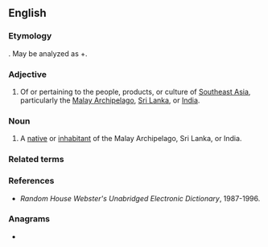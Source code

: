{{also|East Indian Catholic}}
==English==

===Etymology===
{{suffix|en|East Indies|ian}}. May be analyzed as {{l|en|east}}+{{l|en|Indian}}.

===Adjective===
{{en-adj|head=[[east|East]] [[Indian]]}}

# Of or pertaining to the people, products, or culture of [[Southeast Asia]], particularly the [[Malay Archipelago]], [[Sri Lanka]], or [[India]].

===Noun===
{{en-noun|head=[[east|East]] [[Indian]]}}

# A [[native]] or [[inhabitant]] of the Malay Archipelago, Sri Lanka, or India.

===Related terms===
{{rel3|en|
|East
|Indian
|West Indian
|East Indies
|East India
|Indies
|India
}}

===References===
* ''Random House Webster's Unabridged Electronic Dictionary'', 1987-1996.

===Anagrams===
* {{anagrams|en|a=aadeiinnst|insaniated}}
